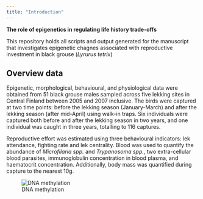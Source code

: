 ```yaml
---
title: "Introduction"
---
```


**The role of epigenetics in regulating life history trade-offs**

This repository holds all scripts and output generated for the manuscript that investigates epigenetic chagnes associated with reproductive investment in black grouse (*Lyrurus tetrix*)

## Overview data

Epigenetic, morphological, behavioural, and physiological data were obtained from 51 black grouse males sampled across five lekking sites in Central Finland between 2005 and 2007 inclusive. The birds were captured at two time points: before the lekking season (January-March) and after the lekking season (after mid-April) using walk-in traps. Six individuals were captured both before and after the lekking season in two years, and one individual was caught in three years, totalling to 116 captures.

Reproductive effort was estimated using three behavioural indicators: lek attendance, fighting rate and lek centrality. Blood was used to quantify the abundance of *Microfilaria spp.* and *Trypanosoma spp.*, two extra-cellular blood parasites, immunoglobulin concentration in blood plasma, and haematocrit concentration. Additionally, body mass was quantified during capture to the nearest 10g.


![DNA methylation](img/methylation.jpeg)
